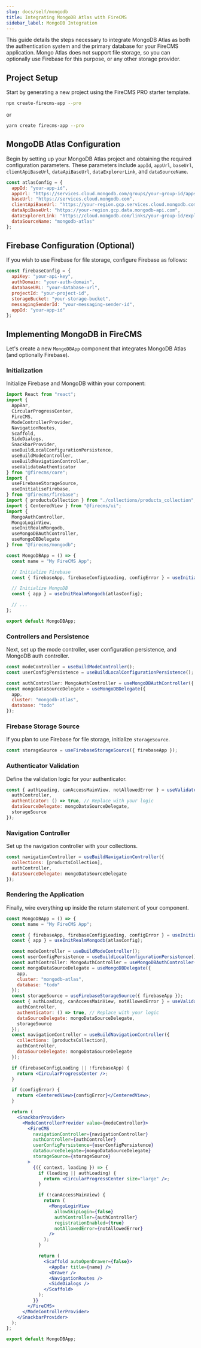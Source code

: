 ```yaml
---
slug: docs/self/mongodb
title: Integrating MongoDB Atlas with FireCMS
sidebar_label: MongoDB Integration
---
```


This guide details the steps necessary to integrate MongoDB Atlas as both the authentication system and the primary database for your FireCMS application.
Mongo Atlas does not support file storage, so you can optionally use Firebase for this purpose, or any
other storage provider.

## Project Setup

Start by generating a new project using the FireCMS PRO starter template.

```bash
npx create-firecms-app --pro
```

or

```bash
yarn create firecms-app --pro
```

## MongoDB Atlas Configuration

Begin by setting up your MongoDB Atlas project and obtaining the required configuration parameters.
These parameters include `appId`, `appUrl`, `baseUrl`, `clientApiBaseUrl`, `dataApiBaseUrl`, `dataExplorerLink`,
and `dataSourceName`.

```js
const atlasConfig = {
  appId: "your-app-id",
  appUrl: "https://services.cloud.mongodb.com/groups/your-group-id/apps/your-app-id",
  baseUrl: "https://services.cloud.mongodb.com",
  clientApiBaseUrl: "https://your-region.gcp.services.cloud.mongodb.com",
  dataApiBaseUrl: "https://your-region.gcp.data.mongodb-api.com",
  dataExplorerLink: "https://cloud.mongodb.com/links/your-group-id/explorer/Cluster0/database/collection/find",
  dataSourceName: "mongodb-atlas"
};
```

## Firebase Configuration (Optional)

If you wish to use Firebase for file storage, configure Firebase as follows:

```js
const firebaseConfig = {
  apiKey: "your-api-key",
  authDomain: "your-auth-domain",
  databaseURL: "your-database-url",
  projectId: "your-project-id",
  storageBucket: "your-storage-bucket",
  messagingSenderId: "your-messaging-sender-id",
  appId: "your-app-id"
};
```

## Implementing MongoDB in FireCMS

Let's create a new `MongoDBApp` component that integrates MongoDB Atlas (and optionally Firebase).

### Initialization

Initialize Firebase and MongoDB within your component:

```jsx
import React from "react";
import {
  AppBar,
  CircularProgressCenter,
  FireCMS,
  ModeControllerProvider,
  NavigationRoutes,
  Scaffold,
  SideDialogs,
  SnackbarProvider,
  useBuildLocalConfigurationPersistence,
  useBuildModeController,
  useBuildNavigationController,
  useValidateAuthenticator
} from "@firecms/core";
import {
  useFirebaseStorageSource,
  useInitialiseFirebase,
} from "@firecms/firebase";
import { productsCollection } from "./collections/products_collection";
import { CenteredView } from "@firecms/ui";
import {
  MongoAuthController,
  MongoLoginView,
  useInitRealmMongodb,
  useMongoDBAuthController,
  useMongoDBDelegate
} from "@firecms/mongodb";

const MongoDBApp = () => {
  const name = "My FireCMS App";

  // Initialize Firebase
  const { firebaseApp, firebaseConfigLoading, configError } = useInitialiseFirebase({ firebaseConfig });

  // Initialize MongoDB
  const { app } = useInitRealmMongodb(atlasConfig);

  // ...
};

export default MongoDBApp;
```

### Controllers and Persistence

Next, set up the mode controller, user configuration persistence, and MongoDB auth controller.

```jsx
const modeController = useBuildModeController();
const userConfigPersistence = useBuildLocalConfigurationPersistence();

const authController: MongoAuthController = useMongoDBAuthController({ app });
const mongoDataSourceDelegate = useMongoDBDelegate({
  app,
  cluster: "mongodb-atlas",
  database: "todo"
});
```

### Firebase Storage Source

If you plan to use Firebase for file storage, initialize `storageSource`.

```jsx
const storageSource = useFirebaseStorageSource({ firebaseApp });
```

### Authenticator Validation

Define the validation logic for your authenticator.

```jsx
const { authLoading, canAccessMainView, notAllowedError } = useValidateAuthenticator({
  authController,
  authenticator: () => true, // Replace with your logic
  dataSourceDelegate: mongoDataSourceDelegate,
  storageSource
});
```

### Navigation Controller

Set up the navigation controller with your collections.

```jsx
const navigationController = useBuildNavigationController({
  collections: [productsCollection],
  authController,
  dataSourceDelegate: mongoDataSourceDelegate
});
```

### Rendering the Application

Finally, wire everything up inside the return statement of your component.

```jsx
const MongoDBApp = () => {
  const name = "My FireCMS App";

  const { firebaseApp, firebaseConfigLoading, configError } = useInitialiseFirebase({ firebaseConfig });
  const { app } = useInitRealmMongodb(atlasConfig);

  const modeController = useBuildModeController();
  const userConfigPersistence = useBuildLocalConfigurationPersistence();
  const authController: MongoAuthController = useMongoDBAuthController({ app });
  const mongoDataSourceDelegate = useMongoDBDelegate({
    app,
    cluster: "mongodb-atlas",
    database: "todo"
  });
  const storageSource = useFirebaseStorageSource({ firebaseApp });
  const { authLoading, canAccessMainView, notAllowedError } = useValidateAuthenticator({
    authController,
    authenticator: () => true, // Replace with your logic
    dataSourceDelegate: mongoDataSourceDelegate,
    storageSource
  });
  const navigationController = useBuildNavigationController({
    collections: [productsCollection],
    authController,
    dataSourceDelegate: mongoDataSourceDelegate
  });

  if (firebaseConfigLoading || !firebaseApp) {
    return <CircularProgressCenter />;
  }

  if (configError) {
    return <CenteredView>{configError}</CenteredView>;
  }

  return (
    <SnackbarProvider>
      <ModeControllerProvider value={modeController}>
        <FireCMS
          navigationController={navigationController}
          authController={authController}
          userConfigPersistence={userConfigPersistence}
          dataSourceDelegate={mongoDataSourceDelegate}
          storageSource={storageSource}
        >
          {({ context, loading }) => {
            if (loading || authLoading) {
              return <CircularProgressCenter size="large" />;
            }

            if (!canAccessMainView) {
              return (
                <MongoLoginView
                  allowSkipLogin={false}
                  authController={authController}
                  registrationEnabled={true}
                  notAllowedError={notAllowedError}
                />
              );
            }

            return (
              <Scaffold autoOpenDrawer={false}>
                <AppBar title={name} />
                <Drawer />
                <NavigationRoutes />
                <SideDialogs />
              </Scaffold>
            );
          }}
        </FireCMS>
      </ModeControllerProvider>
    </SnackbarProvider>
  );
};

export default MongoDBApp;
```
